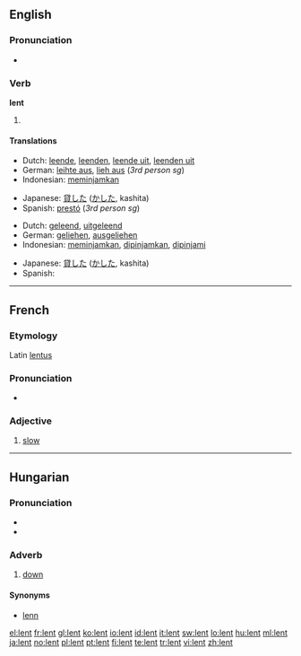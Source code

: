 {{also|Lent}}
==English==

===Pronunciation===
* {{IPA|/lεnt/}}
*: {{rhymes|ɛnt}}

===Verb===
'''lent'''

# {{past of|[[lend]]}}

====Translations====
{{trans-top|past tense of lend}}
* Dutch: [[leende]], [[leenden]], [[leende uit]], [[leenden uit]]
* German: [[leihte aus]], [[lieh aus]] (''3rd person sg'')
* Indonesian: [[pinjam|meminjamkan]]
{{trans-mid}}
* Japanese: [[貸した]] ([[かした]], kashita)
* Spanish: [[prestó]] (''3rd person sg'')
{{trans-bottom}}

{{trans-top|past participle of lend}}
* Dutch: [[geleend]], [[uitgeleend]]
* German: [[geliehen]], [[ausgeliehen]]
* Indonesian: [[pinjam|meminjamkan]], [[pinjam|dipinjamkan]], [[pinjam|dipinjami]]
{{trans-mid}}
* Japanese: [[貸した]] ([[かした]], kashita)
* Spanish: {{t-|es|prestado}}
{{trans-bottom}}

----

==French==

===Etymology===
Latin [[lentus]]

===Pronunciation===
* {{audio|Fr-lent.ogg|audio}}

===Adjective===
{{fr-adj}}

# [[slow]]

----

==Hungarian==

===Pronunciation===
* {{IPA|/ˈlɛnt/|lang=hu}}
* {{hyphenation|lent}}

===Adverb===
{{infl|hu|adverb}}

# [[down]]

====Synonyms====
* [[lenn]]

[[el:lent]]
[[fr:lent]]
[[gl:lent]]
[[ko:lent]]
[[io:lent]]
[[id:lent]]
[[it:lent]]
[[sw:lent]]
[[lo:lent]]
[[hu:lent]]
[[ml:lent]]
[[ja:lent]]
[[no:lent]]
[[pl:lent]]
[[pt:lent]]
[[fi:lent]]
[[te:lent]]
[[tr:lent]]
[[vi:lent]]
[[zh:lent]]